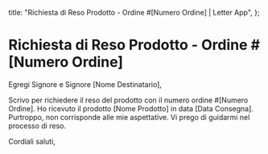   title: "Richiesta di Reso Prodotto - Ordine #[Numero Ordine] | Letter App",
};

# Richiesta di Reso Prodotto - Ordine #[Numero Ordine]

Egregi Signore e Signore [Nome Destinatario],

Scrivo per richiedere il reso del prodotto con il numero ordine #[Numero Ordine]. Ho ricevuto il prodotto [Nome Prodotto] in data [Data Consegna]. Purtroppo, non corrisponde alle mie aspettative. Vi prego di guidarmi nel processo di reso.

Cordiali saluti,
